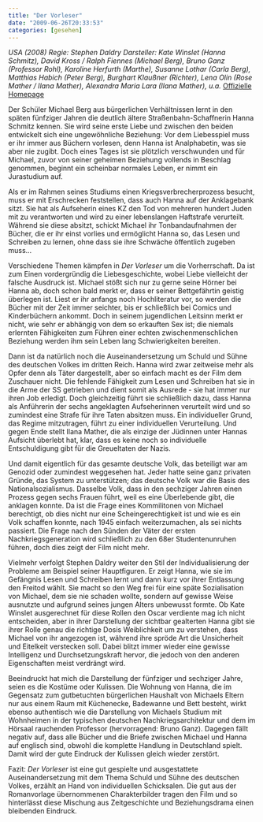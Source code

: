 ```yaml
---
title: "Der Vorleser"
date: "2009-06-26T20:33:53"
categories: [gesehen]
---
```


*USA (2008)
Regie: Stephen Daldry
Darsteller: Kate Winslet (Hanna Schmitz), David Kross / Ralph Fiennes (Michael Berg), Bruno Ganz (Professor Rohl), Karoline Herfurth (Marthe), Susanne Lothar (Carla Berg), Matthias Habich (Peter Berg), Burghart Klaußner (Richter), Lena Olin (Rose Mather / Ilana Mather), Alexandra Maria Lara (Ilana Mather), u.a.*
[Offizielle Homepage](http://dervorleser-film.de/)

Der Schüler Michael Berg aus bürgerlichen Verhältnissen lernt in den späten fünfziger Jahren die deutlich ältere Straßenbahn-Schaffnerin Hanna Schmitz kennen. Sie wird seine erste Liebe und zwischen den beiden entwickelt sich eine ungewöhnliche Beziehung: Vor dem Liebesspiel muss er ihr immer aus Büchern vorlesen, denn Hanna ist Analphabetin, was sie aber nie zugibt. Doch eines Tages ist sie plötzlich verschwunden und für Michael, zuvor von seiner geheimen Beziehung vollends in Beschlag genommen, beginnt ein scheinbar normales Leben, er nimmt ein Jurastudium auf.

Als er im Rahmen seines Studiums einen Kriegsverbrecherprozess besucht, muss er mit Erschrecken feststellen, dass auch Hanna auf der Anklagebank sitzt. Sie hat als Aufseherin eines KZ den Tod von mehreren hundert Juden mit zu verantworten und wird zu einer lebenslangen Haftstrafe verurteilt. Während sie diese absitzt, schickt Michael ihr Tonbandaufnahmen der Bücher, die er ihr einst vorlies und ermöglicht Hanna so, das Lesen und Schreiben zu lernen, ohne dass sie ihre Schwäche öffentlich zugeben muss...

Verschiedene Themen kämpfen in *Der Vorleser* um die Vorherrschaft. Da ist zum Einen vordergründig die Liebesgeschichte, wobei Liebe vielleicht der falsche Ausdruck ist. Michael stößt sich nur zu gerne seine Hörner bei Hanna ab, doch schon bald merkt er, dass er seiner Bettgefährtin geistig überlegen ist. Liest er ihr anfangs noch Hochliteratur vor, so werden die Bücher mit der Zeit immer seichter, bis er schließlich bei Comics und Kinderbüchern ankommt. Doch in seinem jugendlichen Leitsinn merkt er nicht, wie sehr er abhängig von dem so erkauften Sex ist; die niemals erlernten Fähigkeiten zum Führen einer echten zwischenmenschlichen Beziehung werden ihm sein Leben lang Schwierigkeiten bereiten.

Dann ist da natürlich noch die Auseinandersetzung um Schuld und Sühne des deutschen Volkes im dritten Reich. Hanna wird zwar zeitweise mehr als Opfer denn als Täter dargestellt, aber so einfach macht es der Film dem Zuschauer nicht. Die fehlende Fähigkeit zum Lesen und Schreiben hat sie in die Arme der SS getrieben und dient somit als Ausrede - sie hat immer nur ihren Job erledigt. Doch gleichzeitig führt sie schließlich dazu, dass Hanna als Anführerin der sechs angeklagten Aufseherinnen verurteilt wird und so zumindest eine Strafe für ihre Taten absitzen muss. Ein individueller Grund, das Regime mitzutragen, führt zu einer individuellen Verurteilung. Und gegen Ende stellt Ilana Mather, die als einzige der Jüdinnen unter Hannas Aufsicht überlebt hat, klar, dass es keine noch so individuelle Entschuldigung gibt für die Greueltaten der Nazis.

Und damit eigentlich für das gesamte deutsche Volk, das beteiligt war am Genozid oder zumindest weggesehen hat. Jeder hatte seine ganz privaten Gründe, das System zu unterstützen; das deutsche Volk war die Basis des Nationalsozialismus. Dasselbe Volk, dass in den sechziger Jahren einen Prozess gegen sechs Frauen führt, weil es eine Überlebende gibt, die anklagen konnte. Da ist die Frage eines Kommilitonen von Michael berechtigt, ob dies nicht nur eine Scheingerechtigkeit ist und wie es ein Volk schaffen konnte, nach 1945 einfach weiterzumachen, als sei nichts passiert. Die Frage nach den Sünden der Väter der ersten Nachkriegsgeneration wird schließlich zu den 68er Studentenunruhen führen, doch dies zeigt der Film nicht mehr.

Vielmehr verfolgt Stephen Daldry weiter den Stil der Individualisierung der Probleme am Beispiel seiner Hauptfiguren. Er zeigt Hanna, wie sie im Gefängnis Lesen und Schreiben lernt und dann kurz vor ihrer Entlassung den Freitod wählt. Sie macht so den Weg frei für eine späte Sozialisation von Michael, dem sie nie schaden wollte, sondern auf gewisse Weise ausnutzte und aufgrund seines jungen Alters unbewusst formte. Ob Kate Winslet ausgerechnet für diese Rollen den Oscar verdiente mag ich nicht entscheiden, aber in ihrer Darstellung der sichtbar gealterten Hanna gibt sie ihrer Rolle genau die richtige Dosis Weiblichkeit um zu verstehen, dass Michael von ihr angezogen ist, während ihre spröde Art die Unsicherheit und Eitelkeit verstecken soll. Dabei blitzt immer wieder eine gewisse Intelligenz und Durchsetzungskraft hervor, die jedoch von den anderen Eigenschaften meist verdrängt wird.

Beeindruckt hat mich die Darstellung der fünfziger und sechziger Jahre, seien es die Kostüme oder Kulissen. Die Wohnung von Hanna, die im Gegensatz zum gutbetuchten bürgerlichen Haushalt von Michaels Eltern nur aus einem Raum mit Küchenecke, Badewanne und Bett besteht, wirkt ebenso authentisch wie die Darstellung von Michaels Studium mit Wohnheimen in der typischen deutschen Nachkriegsarchitektur und dem im Hörsaal rauchenden Professor (hervorragend: Bruno Ganz). Dagegen fällt negativ auf, dass alle Bücher und die Briefe zwischen Michael und Hanna auf englisch sind, obwohl die komplette Handlung in Deutschland spielt. Damit wird der gute Eindruck der Kulissen gleich wieder zerstört.

Fazit: *Der Vorleser* ist eine gut gespielte und ausgestattete Auseinandersetzung mit dem Thema Schuld und Sühne des deutschen Volkes, erzählt an Hand von individuellen Schicksalen. Die gut aus der Romanvorlage übernommenen Charakterbilder tragen den Film und so hinterlässt diese Mischung aus Zeitgeschichte und Beziehungsdrama einen bleibenden Eindruck.

